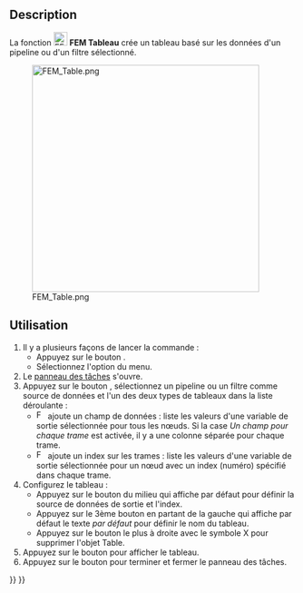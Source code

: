 <languages/>

{{Docnav/fr
|[[FEM_PostHistogram/fr|Histogramme]]
|[[FEM_ClippingPlaneAdd/fr|Plan de coupe]]
|[[FEM_Workbench/fr|Atelier FEM]]
|IconL=FEM_PostHistogram.svg
|IconR=FEM_ClippingPlaneAdd.svg
|IconC=Workbench_FEM.svg
}}

{{GuiCommand/fr
|Name=FEM PostSpreadsheet
|Name/fr=FEM Tableau
|MenuLocation=Résultats → Visualisation des données → Créer un tableau
|Workbenches=[[FEM_Workbench/fr|FEM]]
|Version=1.1
|SeeAlso=[[FEM_tutorial/fr|FEM Tutoriel]]
}}

==Description==

La fonction [[Image:FEM_PostSpreadsheet.svg|24px]] '''FEM Tableau''' crée un tableau basé sur les données d'un pipeline ou d'un filtre sélectionné.

[[File:FEM_Table.png|400px]]

<span id="Usage"></span>
==Utilisation==

# Il y a plusieurs façons de lancer la commande :
#* Appuyez sur le bouton {{Button|[[Image:FEM_PostSpreadsheet.svg|16px]] [[FEM_PostSpreadsheet/fr|Créer un tableau]]}}.
#* Sélectionnez l'option {{MenuCommand|Résultats → Visualisations de données → [[Image:FEM_PostSpreadsheet.svg|16px]] Créer un tableau}} du menu.
# Le [[Task_panel/fr|panneau des tâches]] s'ouvre.
# Appuyez sur le bouton {{Button|Ajouter des données de}}, sélectionnez un pipeline ou un filtre comme source de données et l'un des deux types de tableaux dans la liste déroulante :
#* [[Image:FEM_PostIndex.svg|16px]] ajoute un champ de données : liste les valeurs d'une variable de sortie sélectionnée pour tous les nœuds. Si la case ''Un champ pour chaque trame'' est activée, il y a une colonne séparée pour chaque trame.
#* [[Image:FEM_PostField.svg|16px]] ajoute un index sur les trames : liste les valeurs d'une variable de sortie sélectionnée pour un nœud avec un index (numéro) spécifié dans chaque trame.
# Configurez le tableau :
#* Appuyez sur le bouton du milieu qui affiche par défaut {{Button|Index}} pour définir la source de données de sortie et l'index.
#* Appuyez sur le 3ème bouton en partant de la gauche qui affiche par défaut le texte ''par défaut'' pour définir le nom du tableau.
#* Appuyez sur le bouton le plus à droite avec le symbole X pour supprimer l'objet Table.
# Appuyez sur le bouton {{Button|Afficher le tableau}} pour afficher le tableau.
# Appuyez sur le bouton {{Button|OK}} pour terminer et fermer le panneau des tâches.


{{Docnav/fr
|[[FEM_PostHistogram/fr|Histogramme]]
|[[FEM_ClippingPlaneAdd/fr|Plan de coupe]]
|[[FEM_Workbench/fr|Atelier FEM]]
|IconL=FEM_PostHistogram.svg
|IconR=FEM_ClippingPlaneAdd.svg
|IconC=Workbench_FEM.svg
}}

{{FEM Tools navi{{#translation:}}}}
{{Userdocnavi{{#translation:}}}}